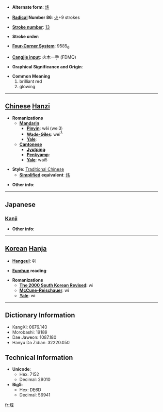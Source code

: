 * '''Alternate form''': [[炜]]

* '''[[Wiktionary:Chinese radical index| Radical]] Number 86''': [[Wiktionary:Chinese radical index 火|火]]+9 strokes

* '''[[Wiktionary:Chinese total strokes index|Stroke number]]''': [[Wiktionary:Chinese total strokes index 13|13]]

* '''Stroke order''': 

* '''[[Wiktionary:Chinese four corner index|Four-Corner System]]''': 9585<sub>6</sub>

* '''[[Wiktionary:Chinese Cangjie index|Cangjie input]]''': 火木一手 (FDMQ)

* '''Graphical Significance and Origin''': 

* '''Common Meaning'''
*#brilliant red
*# glowing


----

== [[Chinese]] [[Hanzi]] ==

* '''Romanizations'''
** '''[[Mandarin]]'''
*** '''[[Pinyin]]''': wěi (wei3)
*** '''[[Wade-Giles]]''': wei<sup>3</sup>
*** '''[[Yale]]''': 
** '''[[Cantonese]]'''
*** '''[[Jyutping]]''':
*** '''[[Penkyamp]]''': 
*** '''[[Yale]]''': wai5

* '''Style''': [[Traditional Chinese]] 
** '''[[Simplified Chinese|Simplified]] equivalent''': [[炜]]

* '''Other info''': 

----

==Japanese==
===[[Kanji]]===
{{kanji|on readings=[[い]] (i), [[き]] (ki)|kun readings=}}

* '''Other info''':  

----

== [[Korean]] [[Hanja]] ==

* '''[[Hangeul]]''': 위

* '''[[Eumhun]] reading''': 

* '''Romanizations'''
** '''[[The 2000 South Korean Revised Romanization|The 2000 South Korean Revised]]''': wi
** '''[[McCune-Reischauer]]''': wi
** '''[[Yale]]''': wi

----

== Dictionary Information ==

* KangXi: 0676.140
* Morobashi: 19189
* Dae Jaweon: 1087.180
* Hanyu Da Zidian: 32220.050

== Technical Information ==

* '''Unicode''':
** Hex: 7152
** Decimal: 29010
* '''Big5''':
** Hex: DE6D
** Decimal: 56941

[[fr:煒]]